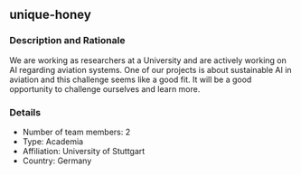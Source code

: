 ## unique-honey

### Description and Rationale
We are working as researchers at a University and are actively working on AI regarding aviation systems. One of our projects is about sustainable AI in aviation and this challenge seems like a good fit. It will be a good opportunity to challenge ourselves and learn more.

### Details

* Number of team members: 2
* Type: Academia
* Affiliation: University of Stuttgart
* Country: Germany

